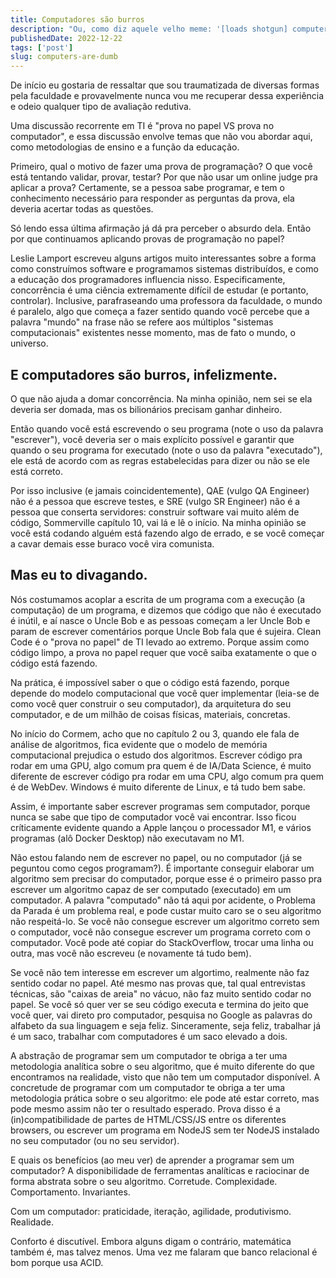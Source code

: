 ```yaml
---
title: Computadores são burros
description: "Ou, como diz aquele velho meme: '[loads shotgun] computer's haunted'"
publishedDate: 2022-12-22
tags: ['post']
slug: computers-are-dumb
---
```


De início eu gostaria de ressaltar que sou traumatizada de diversas formas pela faculdade e provavelmente nunca vou me recuperar dessa experiência e odeio qualquer tipo de avaliação redutiva.

Uma discussão recorrente em TI é "prova no papel VS prova no computador", e essa discussão envolve temas que não vou abordar aqui, como metodologias de ensino e a função da educação.

Primeiro, qual o motivo de fazer uma prova de programação? O que você está tentando validar, provar, testar? Por que não usar um online judge pra aplicar a prova? Certamente, se a pessoa sabe programar, e tem o conhecimento necessário para responder as perguntas da prova, ela deveria acertar todas as questões.

Só lendo essa última afirmação já dá pra perceber o absurdo dela. Então por que continuamos aplicando provas de programação no papel?

Leslie Lamport escreveu alguns artigos muito interessantes sobre a forma como construímos software e programamos sistemas distribuídos, e como a educação dos programadores influencia nisso. Especificamente, concorrência é uma ciência extremamente difícil de estudar (e portanto, controlar). Inclusive, parafraseando uma professora da faculdade, o mundo é paralelo, algo que começa a fazer sentido quando você percebe que a palavra "mundo" na frase não se refere aos múltiplos "sistemas computacionais" existentes nesse momento, mas de fato o mundo, o universo. 

## E computadores são burros, infelizmente. 

O que não ajuda a domar concorrência. Na minha opinião, nem sei se ela deveria ser domada, mas os bilionários precisam ganhar dinheiro.

Então quando você está escrevendo o seu programa (note o uso da palavra "escrever"), você deveria ser o mais explícito possível e garantir que quando o seu programa for executado (note o uso da palavra "executado"), ele está de acordo com as regras estabelecidas para dizer ou não se ele está correto.

Por isso inclusive (e jamais coincidentemente), QAE (vulgo QA Engineer) não é a pessoa que escreve testes, e SRE (vulgo SR Engineer) não é a pessoa que conserta servidores: construir software vai muito além de código, Sommerville capítulo 10, vai lá e lê o início. Na minha opinião se você está codando alguém está fazendo algo de errado, e se você começar a cavar demais esse buraco você vira comunista.

## Mas eu to divagando.

Nós costumamos acoplar a escrita de um programa com a execução (a computação) de um programa, e dizemos que código que não é executado é inútil, e aí nasce o Uncle Bob e as pessoas começam a ler Uncle Bob e param de escrever comentários porque Uncle Bob fala que é sujeira. Clean Code é o "prova no papel" de TI levado ao extremo. Porque assim como código limpo, a prova no papel requer que você saiba exatamente o que o código está fazendo.

Na prática, é impossível saber o que o código está fazendo, porque depende do modelo computacional que você quer implementar (leia-se de como você quer construir o seu computador), da arquitetura do seu computador, e de um milhão de coisas físicas, materiais, concretas.

No início do Cormem, acho que no capítulo 2 ou 3, quando ele fala de análise de algoritmos, fica evidente que o modelo de memória computacional prejudica o estudo dos algoritmos. Escrever código pra rodar em uma GPU, algo comum pra quem é de IA/Data Science, é muito diferente de escrever código pra rodar em uma CPU, algo comum pra quem é de WebDev. Windows é muito diferente de Linux, e tá tudo bem sabe.

Assim, é importante saber escrever programas sem computador, porque nunca se sabe que tipo de computador você vai encontrar. Isso ficou críticamente evidente quando a Apple lançou o processador M1, e vários programas (alô Docker Desktop) não executavam no M1.

Não estou falando nem de escrever no papel, ou no computador (já se peguntou como cegos programam?). É importante conseguir elaborar um algoritmo sem precisar do computador, porque esse é o primeiro passo pra escrever um algoritmo capaz de ser computado (executado) em um computador. A palavra "computado" não tá aqui por acidente, o Problema da Parada é um problema real, e pode custar muito caro se o seu algoritmo não respeitá-lo. Se você não consegue escrever um algoritmo correto sem o computador, você não consegue escrever um programa correto com o computador. Você pode até copiar do StackOverflow, trocar uma linha ou outra, mas você não escreveu (e novamente tá tudo bem).

Se você não tem interesse em escrever um algortimo, realmente não faz sentido codar no papel. Até mesmo nas provas que, tal qual entrevistas técnicas, são "caixas de areia" no vácuo, não faz muito sentido codar no papel. Se você só quer ver se seu código executa e termina do jeito que você quer, vai direto pro computador, pesquisa no Google as palavras do alfabeto da sua linguagem e seja feliz. Sinceramente, seja feliz, trabalhar já é um saco, trabalhar com computadores é um saco elevado a dois.

A abstração de programar sem um computador te obriga a ter uma metodologia analítica sobre o seu algoritmo, que é muito diferente do que encontramos na realidade, visto que não tem um computador disponível. A concretude de programar com um computador te obriga a ter uma metodologia prática sobre o seu algoritmo: ele pode até estar correto, mas pode mesmo assim não ter o resultado esperado. Prova disso é a (in)compatibilidade de partes de HTML/CSS/JS entre os diferentes browsers, ou escrever um programa em NodeJS sem ter NodeJS instalado no seu computador (ou no seu servidor).

E quais os benefícios (ao meu ver) de aprender a programar sem um computador? A disponibilidade de ferramentas analíticas e raciocinar de forma abstrata sobre o seu algoritmo. Corretude. Complexidade. Comportamento. Invariantes.

Com um computador: praticidade, iteração, agilidade, produtivismo. Realidade.

Conforto é discutível. Embora alguns digam o contrário, matemática também é, mas talvez menos. Uma vez me falaram que banco relacional é bom porque usa ACID. 